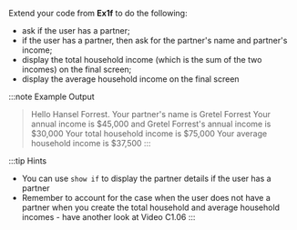 
Extend your code from **Ex1f** to do the following:

* ask if the user has a partner;
* if the user has a partner, then ask for the partner's name and partner's income;
* display the total household income (which is the sum of the two incomes) on the final screen;
* display the average household income on the final screen

:::note Example Output
> Hello Hansel Forrest.
> Your partner's name is Gretel Forrest
> Your annual income is $45,000 and Gretel Forrest's annual income is $30,000
> Your total household income is $75,000
> Your average household income is $37,500
:::

:::tip Hints
* You can use `show if` to display the partner details if the user has a partner
* Remember to account for the case when the user does not have a partner when you create the total household and average household incomes - have another look at Video C1.06
:::